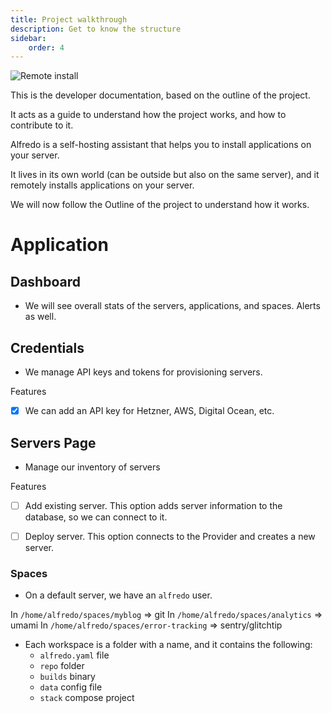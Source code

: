 ```yaml
---
title: Project walkthrough
description: Get to know the structure
sidebar:
    order: 4
---
```


![Remote install](../../../assets/Remote+install.png)

This is the developer documentation, based on the outline of the project.

It acts as a guide to understand how the project works, and how to contribute to it.

Alfredo is a self-hosting assistant that helps you to install applications on your server.

It lives in its own world (can be outside but also on the same server), and it remotely installs applications on your server.

We will now follow the Outline of the project to understand how it works.

# Application

## Dashboard

- We will see overall stats of the servers, applications, and spaces. Alerts as well.

## Credentials

- We manage API keys and tokens for provisioning servers.

Features
- [x] We can add an API key for Hetzner, AWS, Digital Ocean, etc.

## Servers Page

- Manage our inventory of servers

Features
- [ ] Add existing server. This option adds server information to the database, so we can connect to it.
- [ ] Deploy server. This option connects to the Provider and creates a new server.



### Spaces

- On a default server, we have an `alfredo` user.

In `/home/alfredo/spaces/myblog` => git
In `/home/alfredo/spaces/analytics` => umami
In `/home/alfredo/spaces/error-tracking` => sentry/glitchtip

- Each workspace is a folder with a name, and it contains the following:
    - `alfredo.yaml` file
    - `repo` folder
    - `builds` binary
    - `data` config file
    - `stack` compose project


